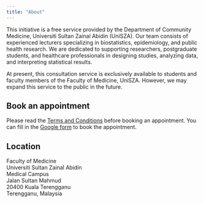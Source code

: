 ```yaml
---
title: "About"
---
```


This initiative is a free service provided by the Department of Community Medicine, Universiti Sultan Zainal Abidin (UniSZA). Our team consists of experienced lecturers specializing in biostatistics, epidemiology, and public health research. We are dedicated to supporting researchers, postgraduate students, and healthcare professionals in designing studies, analyzing data, and interpreting statistical results.

At present, this consultation service is exclusively available to students and faculty members of the Faculty of Medicine, UniSZA. However, we may expand this service to the public in the future.

## Book an appointment

Please read the [Terms and Conditions](index.html#terms-and-conditions) before booking an appointment. You can fill in the [Google form](https://docs.google.com/forms/d/e/1FAIpQLSdyRgbXAwyBvZXY4I0cAMAhPaGCdTjKZ3ZwRwbQG0IQPYpgJg/viewform?usp=dialog) to book the appointment.

## **Location**

Faculty of Medicine\
Universiti Sultan Zainal Abidin\
Medical Campus\
Jalan Sultan Mahmud\
20400 Kuala Terengganu\
Terengganu, Malaysia
